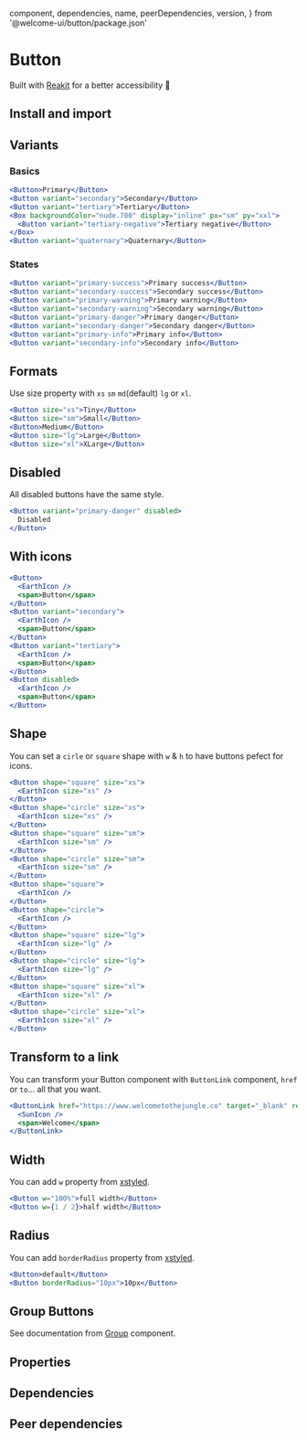 
  component,
  dependencies,
  name,
  peerDependencies,
  version,
} from '@welcome-ui/button/package.json'

# Button

<tagversion version={version} name={name} component={component} />

Built with [Reakit](https://reakit.io/docs/button/) for a better accessibility 🥰

## Install and import

<usage component={component} name={name} peerDependencies={peerDependencies} />

## Variants

### Basics

```jsx row
<Button>Primary</Button>
<Button variant="secondary">Secondary</Button>
<Button variant="tertiary">Tertiary</Button>
<Box backgroundColor="nude.700" display="inline" px="sm" py="xxl">
  <Button variant="tertiary-negative">Tertiary negative</Button>
</Box>
<Button variant="quaternary">Quaternary</Button>
```

### States

```jsx row
<Button variant="primary-success">Primary success</Button>
<Button variant="secondary-success">Secondary success</Button>
<Button variant="primary-warning">Primary warning</Button>
<Button variant="secondary-warning">Secondary warning</Button>
<Button variant="primary-danger">Primary danger</Button>
<Button variant="secondary-danger">Secondary danger</Button>
<Button variant="primary-info">Primary info</Button>
<Button variant="secondary-info">Secondary info</Button>
```

## Formats

Use size property with `xs` `sm` `md`(default) `lg` or `xl`.

```jsx row
<Button size="xs">Tiny</Button>
<Button size="sm">Small</Button>
<Button>Medium</Button>
<Button size="lg">Large</Button>
<Button size="xl">XLarge</Button>
```

## Disabled

All disabled buttons have the same style.

```jsx
<Button variant="primary-danger" disabled>
  Disabled
</Button>
```

## With icons

```jsx row
<Button>
  <EarthIcon />
  <span>Button</span>
</Button>
<Button variant="secondary">
  <EarthIcon />
  <span>Button</span>
</Button>
<Button variant="tertiary">
  <EarthIcon />
  <span>Button</span>
</Button>
<Button disabled>
  <EarthIcon />
  <span>Button</span>
</Button>
```

## Shape

You can set a `cirle` or `square` shape with `w` & `h` to have buttons pefect for icons.

```jsx row
<Button shape="square" size="xs">
  <EarthIcon size="xs" />
</Button>
<Button shape="circle" size="xs">
  <EarthIcon size="xs" />
</Button>
<Button shape="square" size="sm">
  <EarthIcon size="sm" />
</Button>
<Button shape="circle" size="sm">
  <EarthIcon size="sm" />
</Button>
<Button shape="square">
  <EarthIcon />
</Button>
<Button shape="circle">
  <EarthIcon />
</Button>
<Button shape="square" size="lg">
  <EarthIcon size="lg" />
</Button>
<Button shape="circle" size="lg">
  <EarthIcon size="lg" />
</Button>
<Button shape="square" size="xl">
  <EarthIcon size="xl" />
</Button>
<Button shape="circle" size="xl">
  <EarthIcon size="xl" />
</Button>
```

## Transform to a link

You can transform your Button component with `ButtonLink` component, `href` or `to`... all that you want.

```jsx
<ButtonLink href="https://www.welcometothejungle.co" target="_blank" rel="noopener nofollow">
  <SunIcon />
  <span>Welcome</span>
</ButtonLink>
```

## Width

You can add `w` property from [xstyled](https://xstyled.dev/docs/width/).

```jsx
<Button w="100%">full width</Button>
<Button w={1 / 2}>half width</Button>
```

## Radius

You can add `borderRadius` property from [xstyled](https://xstyled.dev/docs/border-radius/).

```jsx row
<Button>default</Button>
<Button borderRadius="10px">10px</Button>
```

## Group Buttons

See documentation from [Group](/components/group) component.

## Properties

<props propTypes={props.propTypes.Button} />

## Dependencies

<dependencies dependencies={dependencies} />

## Peer dependencies

<dependencies dependencies={peerDependencies} />
